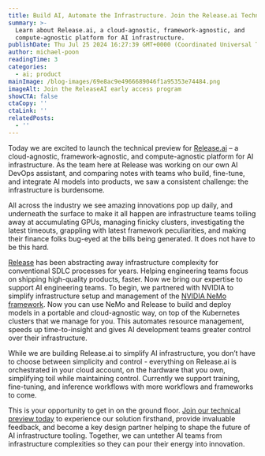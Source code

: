```yaml
---
title: Build AI, Automate the Infrastructure. Join the Release.ai Technical Preview
summary: >-
  Learn about Release.ai, a cloud-agnostic, framework-agnostic, and
  compute-agnostic platform for AI infrastructure.
publishDate: Thu Jul 25 2024 16:27:39 GMT+0000 (Coordinated Universal Time)
author: michael-poon
readingTime: 3
categories:
  - ai; product
mainImage: /blog-images/69e8ac9e4966689046f1a95353e74484.png
imageAlt: Join the ReleaseAI early access program
showCTA: false
ctaCopy: ''
ctaLink: ''
relatedPosts:
  - ''
---
```


Today we are excited to launch the technical preview for [Release.ai](http://release.ai) – a cloud-agnostic, framework-agnostic, and compute-agnostic platform for AI infrastructure. As the team here at Release was working on our own AI DevOps assistant, and comparing notes with teams who build, fine-tune, and integrate AI models into products, we saw a consistent challenge: the infrastructure is burdensome. 

All across the industry we see amazing innovations pop up daily, and underneath the surface to make it all happen are infrastructure teams toiling away at accumulating GPUs, managing finicky clusters, investigating the latest timeouts, grappling with latest framework peculiarities, and making their finance folks bug-eyed at the bills being generated. It does not have to be this hard.

[Release](http://release.com) has been abstracting away infrastructure complexity for conventional SDLC processes for years. Helping engineering teams focus on shipping high-quality products, faster. Now we bring our expertise to support AI engineering teams. To begin, we partnered with NVIDIA to simplify infrastructure setup and management of the [NVIDIA NeMo framework](https://www.nvidia.com/en-us/ai-data-science/generative-ai/nemo-framework/). Now you can use NeMo and Release to build and deploy models in a portable and cloud-agnostic way, on top of the Kubernetes clusters that we manage for you. This automates resource management, speeds up time-to-insight and gives AI development teams greater control over their infrastructure. 

While we are building Release.ai to simplify AI infrastructure, you don’t have to choose between simplicity and control - everything on Release.ai is orchestrated in your cloud account, on the hardware that you own, simplifying toil while maintaining control. Currently we support training, fine-tuning, and inference workflows with more workflows and frameworks to come. 

This is your opportunity to get in on the ground floor. [Join our technical preview today](https://release.ai/) to experience our solution firsthand, provide invaluable feedback, and become a key design partner helping to shape the future of AI infrastructure tooling. Together, we can untether AI teams from infrastructure complexities so they can pour their energy into innovation.